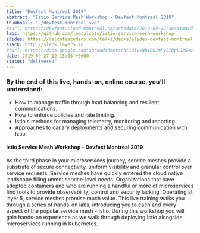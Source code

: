 ```yaml
---
title: "Devfest Montreal 2019"
abstract: "Istio Service Mesh Workshop - Devfest Montreal 2019"
thumbnail: "./devfest-montreal.svg"
#eurl: https://devfest.cloud-montreal.ca/schedule/2019-09-28?sessionId=405
labs: https://github.com/leecalcote/istio-service-mesh-workshop
slides: https://calcotestudios.com/talks/decks/slides-devfest-montreal-2019-introduction-to-istio.html
slack: http://slack.layer5.io
#rurl: https://docs.google.com/spreadsheets/d/10IvvNBiRUimFy2IDpLGzGwuiiVl3vFstN7Bx8fJDB0c/edit?usp=sharing
date: 2019-09-27 12:15:05 +0000
status: "delivered"
---
```


### By the end of this live, hands-on, online course, you’ll understand:

- How to manage traffic through load balancing and resilient communications.
- How to enforce policies and rate limiting.
- Istio's methods for managing telemetry, monitoring and reporting.
- Approaches to canary deployments and securing communication with Istio.

<h4>Istio Service Mesh Workshop - Devfest Montreal 2019</h4>
<p>
  As the third phase in your microservices journey, service meshes provide a substrate of secure
  connectivity, uniform visibility and granular control over service requests. Service meshes have
  quickly entered the cloud native landscape filling unmet service-level needs. Organizations that
  have adopted containers and who are running a handful or more of microservices find tools to
  provide observability, control and security lacking. Operating at layer 5, service meshes promise
  much value. This live training walks you through a series of hands-on labs, introducing you to
  each and every aspect of the popular service mesh - Istio. During this workshop you will gain
  hands-on experience as we walk through deploying Istio alongside microservices running in
  Kubernetes.
</p>
